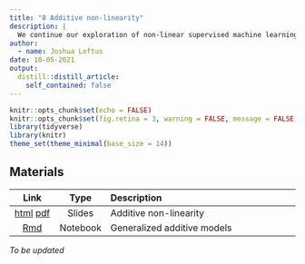 ```yaml
---
title: "8 Additive non-linearity"
description: |
  We continue our exploration of non-linear supervised machine learning approaches including tree based methods, GAMs, and neural networks and graphs structured learning.
author:
  - name: Joshua Loftus
date: 10-05-2021
output:
  distill::distill_article:
    self_contained: false
---
```


```r
knitr::opts_chunk$set(echo = FALSE)
knitr::opts_chunk$set(fig.retina = 3, warning = FALSE, message = FALSE)
library(tidyverse)
library(knitr)
theme_set(theme_minimal(base_size = 14))
```

## Materials

| Link | Type | Description             |
|:----:|:----:|:------------------------|
| [html](slides/08-1-GAMs.html)  [pdf](slides/08-1-GAMs_handout.pdf) | Slides | Additive non-linearity
| [Rmd](notebooks/GAMs.Rmd) | Notebook | Generalized additive models |

*To be updated*

